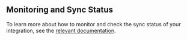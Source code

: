 ## Monitoring and Sync Status

To learn more about how to monitor and check the sync status of your integration, see the [relevant documentation](/build-your-software-catalog/sync-data-to-catalog/#monitoring-and-sync-status).